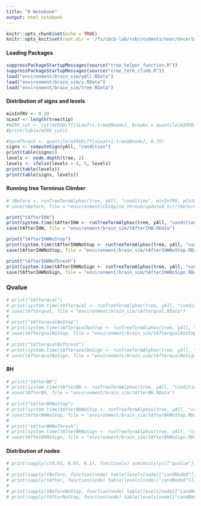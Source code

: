 ```yaml
---
title: "R Notebook"
output: html_notebook
---
```


```r
knitr::opts_chunk$set(echo = TRUE)
knitr::opts_knit$set(root.dir = '/fs/cbcb-lab/rob/students/noor/Uncertainity/treeTerminusScripts')
```


#### Loading Packages
```r
suppressPackageStartupMessages(source("tree_helper_function.R"))
suppressPackageStartupMessages(source("tree_term_climb.R"))
load("environment/brain_sim/yAll.RData")
load("environment/brain_sim/y.RData")
load("environment/brain_sim/tree.RData")
```

#### Distribution of signs and levels
```r
minInfRV <- 0.20
nLeaf <- length(tree$tip)
#mIRV_cut <- cut(mIRVDiff[nLeaf+1:tree$Nnode], breaks = quantile(mIRVDiff[nLeaf+1:tree$Nnode], 0:4/4), include.lowest = T)
#print(table(mIRV_cut))

#termThresh <- quantile(mIRVDiff[nLeaf+1:tree$Nnode], 0.75)
signs <- computeSign(yAll, "condition")
print(table(signs))
levels <- node.depth(tree, 2)
levels <- ifelse(levels > 4, 5, levels)
print(table(levels))
print(table(signs, levels))
```

<!-- #### Running IHW -->
<!-- ```{r} -->
<!-- df <- data.frame(IRVCut = cut(mcols(yAll)[["meanInfRV"]], breaks = quantile(mcols(yAll)[["meanInfRV"]], 0:4/4), include.lowest = T), -->
<!--                  levels, pvalue = mcols(yAll)[["pvalue"]], infRVs = mcols(yAll)[["meanInfRV"]]) -->
<!-- table(df[["IRVCut"]]) -->
<!-- res <- ihw(pvalue ~ IRVCut,  data = df, -->
<!--            alpha = 0.1, -->
<!--            covariate_type = "ordinal") -->
<!-- print(sum(mcols(yAll)[["qvalue"]] < 0.1)) -->
<!-- print(rejections(res)) -->
<!-- plot(res) -->
<!-- ``` -->

#### Running tree Terminus Climber  
```r
# tBefore <- runTreeTermAlphas(tree, yAll, "condition", minInfRV, pCutOff = 0.05, pChild = 0.05, ihwType = c("b"), alphas = c(0.01, 0.05, 0.10), compPThresh = T, cores = 3)
# save(tBefore, file = "environment/Chimp/no_thresh/updated_tcr/tBefore.RData")

print("tAfterIHW")
print(system.time(tAfterIHW <- runTreeTermAlphas(tree, yAll, "condition", minInfRV, pCutOff = 0.05, pChild = 0.05, runType = c("a"), corr = c("IHW"), alphas = c(0.01, 0.05, 0.10), cores = 3, compPThresh = T, file="environment/brain_sim/tAfterIHW_incomp.RData")))
save(tAfterIHW, file = "environment/brain_sim/tAfterIHW.RData")

print("tAfterIHWNoStop")
print(system.time(tAfterIHWNoStop <- runTreeTermAlphas(tree, yAll, "condition", -100000, pCutOff = 0.05, pChild = 0.05, runType = c("a"), corr = c("IHW"), alphas = c(0.01, 0.05, 0.10), cores = 3, compPThresh = T, cSign = F, file="environment/brain_sim/tAfterIHWNoStop_incomp.RData")))
save(tAfterIHWNoStop, file = "environment/brain_sim/tAfterIHWNoStop.RData")

print("tAfterIHWNoThresh")
print(system.time(tAfterIHWNoSign <- runTreeTermAlphas(tree, yAll, "condition", 0.20, pCutOff = 0.05, pChild = 0.05, runType = c("a"), corr = c("IHW"), alphas = c(0.01, 0.05, 0.10), cores = 3, compPThresh = T, cSign = F, file="environment/brain_sim/tAfterIHWNoSign_incomp.RData")))
save(tAfterIHWNoSign, file = "environment/brain_sim/tAfterIHWNoSign.RData")
```


### Qvalue
```r
# print("tAfterqval")
# print(system.time(tAfterqval <- runTreeTermAlphas(tree, yAll, "condition", minInfRV, pCutOff = 0.05, pChild = 0.05, runType = c("a"), corr = c("qvalue"), alphas = c(0.01, 0.05, 0.10), cores = 3, compPThresh = T, temp=T)))
# save(tAfterqval, file = "environment/brain_sim/tAfterqval.RData")
# 
# print("tAfterqvalNoStop")
# print(system.time(tAfterqvalNoStop <- runTreeTermAlphas(tree, yAll, "condition", -100000, pCutOff = 0.05, pChild = 0.05, runType = c("a"), corr = c("qvalue"), alphas = c(0.01, 0.05, 0.10), cores = 3, compPThresh = T, cSign = F)))
# save(tAfterqvalNoStop, file = "environment/brain_sim/tAfterqvalNoStop.RData")
# 
# print("tAfterqvalNoThresh")
# print(system.time(tAfterqvalNoSign <- runTreeTermAlphas(tree, yAll, "condition", 0.20, pCutOff = 0.05, pChild = 0.05, runType = c("a"), corr = c("qvalue"), alphas = c(0.01, 0.05, 0.10), cores = 3, compPThresh = T, cSign = F, temp=T)))
# save(tAfterqvalNoSign, file = "environment/brain_sim/tAfterqvalNoSign.RData")
```

#### BH
```r
# print("tAfterBH")
# print(system.time(tAfterBH <- runTreeTermAlphas(tree, yAll, "condition", minInfRV, pCutOff = 0.05, pChild = 0.05, runType = c("a"), corr = c("BH"), alphas = c(0.01, 0.05, 0.10), cores = 3, compPThresh = T, temp=T)))
# save(tAfterBH, file = "environment/brain_sim/tAfterBH.RData")
# 
# print("tAfterBHNoStop")
# print(system.time(tAfterBHNoStop <- runTreeTermAlphas(tree, yAll, "condition", -100000, pCutOff = 0.05, pChild = 0.05, runType = c("a"), corr = c("BH"), alphas = c(0.01, 0.05, 0.10), cores = 3, compPThresh = T, cSign = F, temp=T)))
# save(tAfterBHNoStop, file = "environment/brain_sim/tAfterBHNoStop.RData")
# 
# print("tAfterBHNoThresh")
# print(system.time(tAfterBHNoSign <- runTreeTermAlphas(tree, yAll, "condition", 0.20, pCutOff = 0.05, pChild = 0.05, runType = c("a"), corr = c("BH"), alphas = c(0.01, 0.05, 0.10), cores = 3, compPThresh = T, cSign = F, temp=T)))
# save(tAfterBHNoSign, file = "environment/brain_sim/tAfterBHNoSign.RData")
```

#### Distribution of nodes
```r
# print(sapply(c(0.01, 0.05, 0.1), function(x) sum(mcols(y)[["qvalue"]] < x)))
# 
# print(sapply(tBefore, function(node) table(levels[node[["candNodeO"]]])))
# print(sapply(tAfter, function(node) table(levels[node[["candNodeO"]]])))
# 
# print(sapply(tBeforeNoStop, function(node) table(levels[node[["candNodeO"]]])))
# print(sapply(tAfterNoStop, function(node) table(levels[node[["candNodeO"]]])))
```
